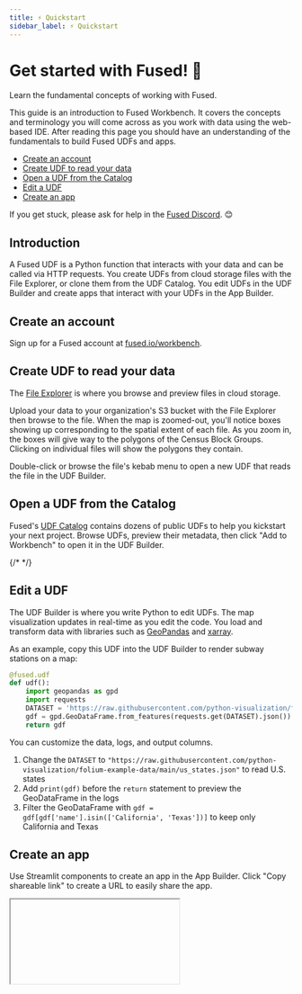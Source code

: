 ```yaml
---
title: ⚡ Quickstart
sidebar_label: ⚡ Quickstart
---
```


# Get started with Fused! 🚀


Learn the fundamental concepts of working with Fused.

This guide is an introduction to Fused Workbench. It covers the concepts and terminology you will come across as you work with data using the web-based IDE. After reading this page you should have an understanding of the fundamentals to build Fused UDFs and apps.


- [Create an account](/user-guide/quickstart/#create-an-account)
- [Create UDF to read your data](/user-guide/quickstart/#create-udf-to-read-your-data)
- [Open a UDF from the Catalog](/user-guide/quickstart/#open-a-udf-from-the-catalog)
- [Edit a UDF](/user-guide/quickstart/#edit-a-udf)
- [Create an app](/user-guide/quickstart/#create-an-app)



If you get stuck, please ask for help in the [Fused Discord](https://discord.com/invite/BxS5wMzdRk). 😊

## Introduction

A Fused UDF is a Python function that interacts with your data and can be called via HTTP requests. You create UDFs from cloud storage files with the File Explorer, or clone them from the UDF Catalog. You edit UDFs in the UDF Builder and create apps that interact with your UDFs in the App Builder.

## Create an account

Sign up for a Fused account at [fused.io/workbench](https://www.fused.io/workbench).



## Create UDF to read your data

The [File Explorer](/workbench/file-explorer/) is where you browse and preview files in cloud storage.

Upload your data to your organization's S3 bucket with the File Explorer then browse to the file. When the map is zoomed-out, you'll notice boxes showing up corresponding to the spatial extent of each file. As you zoom in, the boxes will give way to the polygons of the Census Block Groups. Clicking on individual files will show the polygons they contain.

Double-click or browse the file's kebab menu to open a new UDF that reads the file in the UDF Builder.



<ReactPlayer className="video__player" playing={true} muted={true} controls height="100%" url="https://fused-magic.s3.us-west-2.amazonaws.com/workbench-walkthrough-videos/sina_filexplorer.mp4" width="100%" />


## Open a UDF from the Catalog

Fused's [UDF Catalog](/workbench/udf-catalog/) contains dozens of public UDFs to help you kickstart your next project. Browse UDFs, preview their metadata, then click "Add to Workbench" to open it in the UDF Builder.

{/* <ReactPlayer className="video__player" playing={true} muted={true} controls height="100%" url="https://fused-magic.s3.us-west-2.amazonaws.com/workbench-walkthrough-videos/docs_catalog.mp4" width="100%" />
 */}


## Edit a UDF

The UDF Builder is where you write Python to edit UDFs. The map visualization updates in real-time as you edit the code. You load and transform data with libraries such as [GeoPandas](https://geopandas.org/en/stable/) and [xarray](https://docs.xarray.dev/en/stable/).

As an example, copy this UDF into the UDF Builder to render subway stations on a map:


```python showLineNumbers
@fused.udf
def udf():
    import geopandas as gpd
    import requests
    DATASET = 'https://raw.githubusercontent.com/python-visualization/folium-example-data/main/subway_stations.geojson'
    gdf = gpd.GeoDataFrame.from_features(requests.get(DATASET).json())
    return gdf
```

You can customize the data, logs, and output columns.

1. Change the `DATASET` to `"https://raw.githubusercontent.com/python-visualization/folium-example-data/main/us_states.json"` to read U.S. states
2. Add `print(gdf)` before the `return` statement to preview the GeoDataFrame in the logs
3. Filter the GeoDataFrame with `gdf = gdf[gdf['name'].isin(['California', 'Texas'])]` to keep only California and Texas




## Create an app

Use Streamlit components to create an app in the App Builder. Click "Copy shareable link" to create a URL to easily share the app.




<Iframe
  id="iframe-1"
  code={CODE}
  requirements={[
    "/pyarrow/pyarrow-17.0.0-cp312-cp312-pyodide_2024_0_wasm32.whl",
    "micropip",
    "pyodide-unix-timezones",
    "requests",
    "yarl",
    "pydeck",

  ]}
  url = "https://www.fused.io/workbench#app/s/a"
  height="250px"
/>



## Next steps

Congratulations, you're off to a great start with Fused. 🎉

- Load data from [Google Earth Engine](/user-guide/in/gee/) and [DuckDB](/user-guide/in/duckdb/)
- Run operations like [buffer analysis](/user-guide/transform/geospatial/buffer/)
- Load data into [Lonboard](/user-guide/out/lonboard/) or [Streamlit](/user-guide/out/streamlit/), and [much more](/user-guide/transform/geospatial/)
- Join [Discord](https://bit.ly/fused-discord) to connect with the community and discover what's possible
- Once you feel ready, [share](/python-sdk/contribute/) your UDFs with the community

Welcome aboard! 🚢

